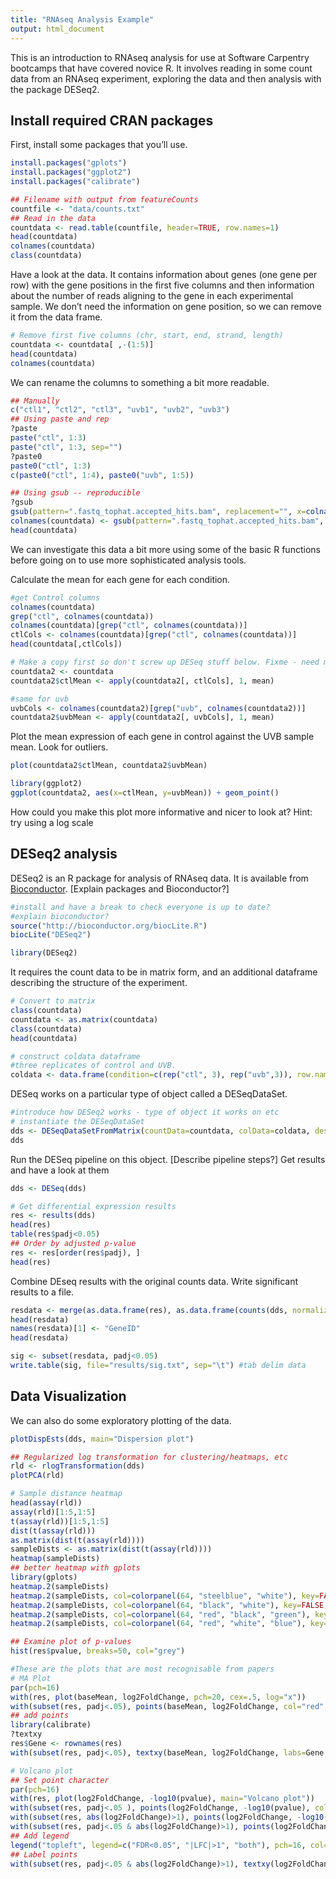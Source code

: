 ```yaml
---
title: "RNAseq Analysis Example"
output: html_document
---
```

This is an introduction to RNAseq analysis for use at Software Carpentry bootcamps that have covered novice R. It involves reading in some count data from an RNAseq experiment, exploring the data and then analysis with the package DESeq2.

## Install required CRAN packages

First, install some packages that you'll use.

```r
install.packages("gplots")
install.packages("ggplot2")
install.packages("calibrate")
```


```r
## Filename with output from featureCounts
countfile <- "data/counts.txt"
## Read in the data
countdata <- read.table(countfile, header=TRUE, row.names=1)
head(countdata)
colnames(countdata)
class(countdata)
```

Have a look at the data. It contains information about genes (one gene per row) with the gene positions in the first five columns and then information about the number of reads aligning to the gene in each experimental sample. We don't need the information on gene position, so we can remove it from the data frame.

```r
# Remove first five columns (chr, start, end, strand, length)
countdata <- countdata[ ,-(1:5)]
head(countdata)
colnames(countdata)
```

We can rename the columns to something a bit more readable.

```r
## Manually
c("ctl1", "ctl2", "ctl3", "uvb1", "uvb2", "uvb3")
## Using paste and rep
?paste
paste("ctl", 1:3)
paste("ctl", 1:3, sep="")
?paste0
paste0("ctl", 1:3)
c(paste0("ctl", 1:4), paste0("uvb", 1:5))
```

```r
## Using gsub -- reproducible
?gsub
gsub(pattern=".fastq_tophat.accepted_hits.bam", replacement="", x=colnames(countdata))
colnames(countdata) <- gsub(pattern=".fastq_tophat.accepted_hits.bam", replacement="", x=colnames(countdata))
head(countdata)
```

We can investigate this data a bit more using some of the basic R functions before going on to use more sophisticated analysis tools.

Calculate the mean for each gene for each condition.

```r
#get Control columns
colnames(countdata)
grep("ctl", colnames(countdata))
colnames(countdata)[grep("ctl", colnames(countdata))]
ctlCols <- colnames(countdata)[grep("ctl", colnames(countdata))]
head(countdata[,ctlCols])

# Make a copy first so don't screw up DESeq stuff below. Fixme - need more commentary
countdata2 <- countdata
countdata2$ctlMean <- apply(countdata2[, ctlCols], 1, mean)

#same for uvb
uvbCols <- colnames(countdata2)[grep("uvb", colnames(countdata2))]
countdata2$uvbMean <- apply(countdata2[, uvbCols], 1, mean)
```

Plot the mean expression of each gene in control against the UVB sample mean. Look for outliers.

```r
plot(countdata2$ctlMean, countdata2$uvbMean)

library(ggplot2)
ggplot(countdata2, aes(x=ctlMean, y=uvbMean)) + geom_point()
```

How could you make this plot more informative and nicer to look at? Hint: try using a log scale

## DESeq2 analysis

DESeq2 is an R package for analysis of RNAseq data. It is available from [Bioconductor](http://www.bioconductor.org/). [Explain packages and Bioconductor?]

```r
#install and have a break to check everyone is up to date?
#explain bioconductor?
source("http://bioconductor.org/biocLite.R")
biocLite("DESeq2")
```

```r
library(DESeq2)
```

It requires the count data to be in matrix form, and an additional dataframe describing the structure of the experiment.

```r
# Convert to matrix
class(countdata)
countdata <- as.matrix(countdata)
class(countdata)
head(countdata)

# construct coldata dataframe
#three replicates of control and UVB.
coldata <- data.frame(condition=c(rep("ctl", 3), rep("uvb",3)), row.names=colnames(countdata))
```

DESeq works on a particular type of object called a DESeqDataSet.

```r
#introduce how DESeq2 works - type of object it works on etc
# instantiate the DESeqDataSet
dds <- DESeqDataSetFromMatrix(countData=countdata, colData=coldata, design=~condition)
dds
```

Run the DESeq pipeline on this object. [Describe pipeline steps?]
Get results and have a look at them

```r
dds <- DESeq(dds)

# Get differential expression results
res <- results(dds)
head(res)
table(res$padj<0.05)
## Order by adjusted p-value
res <- res[order(res$padj), ]
head(res)
```

Combine DEseq results with the original counts data. Write significant results to a file.

```r
resdata <- merge(as.data.frame(res), as.data.frame(counts(dds, normalized=TRUE)), by="row.names", sort=FALSE)
head(resdata)
names(resdata)[1] <- "GeneID"
head(resdata)

sig <- subset(resdata, padj<0.05)
write.table(sig, file="results/sig.txt", sep="\t") #tab delim data
```

## Data Visualization

We can also do some exploratory plotting of the data.

```r
plotDispEsts(dds, main="Dispersion plot")
```

```r
## Regularized log transformation for clustering/heatmaps, etc
rld <- rlogTransformation(dds)
plotPCA(rld)

# Sample distance heatmap
head(assay(rld))
assay(rld)[1:5,1:5]
t(assay(rld))[1:5,1:5]
dist(t(assay(rld)))
as.matrix(dist(t(assay(rld))))
sampleDists <- as.matrix(dist(t(assay(rld))))
heatmap(sampleDists)
## better heatmap with gplots
library(gplots)
heatmap.2(sampleDists)
heatmap.2(sampleDists, col=colorpanel(64, "steelblue", "white"), key=FALSE, trace="none")
heatmap.2(sampleDists, col=colorpanel(64, "black", "white"), key=FALSE, trace="none")
heatmap.2(sampleDists, col=colorpanel(64, "red", "black", "green"), key=FALSE, trace="none")
heatmap.2(sampleDists, col=colorpanel(64, "red", "white", "blue"), key=FALSE, trace="none")

## Examine plot of p-values
hist(res$pvalue, breaks=50, col="grey")
```


```r
#These are the plots that are most recognisable from papers
# MA Plot
par(pch=16)
with(res, plot(baseMean, log2FoldChange, pch=20, cex=.5, log="x"))
with(subset(res, padj<.05), points(baseMean, log2FoldChange, col="red", pch=16))
## add points
library(calibrate)
?textxy
res$Gene <- rownames(res)
with(subset(res, padj<.05), textxy(baseMean, log2FoldChange, labs=Gene, cex=1, col=2))

# Volcano plot
## Set point character
par(pch=16)
with(res, plot(log2FoldChange, -log10(pvalue), main="Volcano plot"))
with(subset(res, padj<.05 ), points(log2FoldChange, -log10(pvalue), col="red"))
with(subset(res, abs(log2FoldChange)>1), points(log2FoldChange, -log10(pvalue), col="orange"))
with(subset(res, padj<.05 & abs(log2FoldChange)>1), points(log2FoldChange, -log10(pvalue), col="green"))
## Add legend
legend("topleft", legend=c("FDR<0.05", "|LFC|>1", "both"), pch=16, col=c("red","orange","green"))
## Label points
with(subset(res, padj<.05 & abs(log2FoldChange)>1), textxy(log2FoldChange, -log10(pvalue), labs=Gene, cex=1))
```
